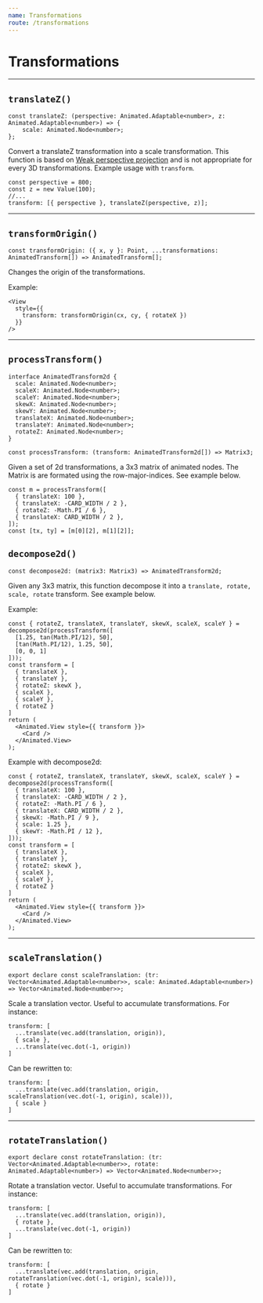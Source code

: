 ```yaml
---
name: Transformations
route: /transformations
---
```


# Transformations

---

## `translateZ()`

```tsx
const translateZ: (perspective: Animated.Adaptable<number>, z: Animated.Adaptable<number>) => {
    scale: Animated.Node<number>;
};
```

Convert a translateZ transformation into a scale transformation.
This function is based on [Weak perspective projection](https://en.wikipedia.org/wiki/3D_projection#Weak_perspective_projection) and is not appropriate for every 3D transformations.
Example usage with `transform`.

```tsx
const perspective = 800;
const z = new Value(100);
//...
transform: [{ perspective }, translateZ(perspective, z)];
```

---

## `transformOrigin()`

```tsx
const transformOrigin: ({ x, y }: Point, ...transformations: AnimatedTransform[]) => AnimatedTransform[];
```

Changes the origin of the transformations.

Example:

```tsx
<View
  style={{
    transform: transformOrigin(cx, cy, { rotateX })
  }}
/>
```

---

## `processTransform()`

```tsx
interface AnimatedTransform2d {
  scale: Animated.Node<number>;
  scaleX: Animated.Node<number>;
  scaleY: Animated.Node<number>;
  skewX: Animated.Node<number>;
  skewY: Animated.Node<number>;
  translateX: Animated.Node<number>;
  translateY: Animated.Node<number>;
  rotateZ: Animated.Node<number>;
}

const processTransform: (transform: AnimatedTransform2d[]) => Matrix3;
```

Given a set of 2d transformations, a 3x3 matrix of animated nodes.
The Matrix is are formated using the row-major-indices.
See example below.

```tsx
const m = processTransform([
  { translateX: 100 },
  { translateX: -CARD_WIDTH / 2 },
  { rotateZ: -Math.PI / 6 },
  { translateX: CARD_WIDTH / 2 },
]);
const [tx, ty] = [m[0][2], m[1][2]];
```

## `decompose2d()`

```tsx
const decompose2d: (matrix3: Matrix3) => AnimatedTransform2d;
```

Given any 3x3 matrix, this function decompose it into a `translate, rotate, scale, rotate` transform.
See example below.

Example:

```tsx
const { rotateZ, translateX, translateY, skewX, scaleX, scaleY } = decompose2d(processTransform([
  [1.25, tan(Math.PI/12), 50],
  [tan(Math.PI/12), 1.25, 50],
  [0, 0, 1]
]));
const transform = [
  { translateX },
  { translateY },
  { rotateZ: skewX },
  { scaleX },
  { scaleY },
  { rotateZ }
]
return (
  <Animated.View style={{ transform }}>
    <Card />
  </Animated.View>
);
```

Example with decompose2d:

```tsx
const { rotateZ, translateX, translateY, skewX, scaleX, scaleY } = decompose2d(processTransform([
  { translateX: 100 },
  { translateX: -CARD_WIDTH / 2 },
  { rotateZ: -Math.PI / 6 },
  { translateX: CARD_WIDTH / 2 },
  { skewX: -Math.PI / 9 },
  { scale: 1.25 },
  { skewY: -Math.PI / 12 },
]));
const transform = [
  { translateX },
  { translateY },
  { rotateZ: skewX },
  { scaleX },
  { scaleY },
  { rotateZ }
]
return (
  <Animated.View style={{ transform }}>
    <Card />
  </Animated.View>
);
```

---

## `scaleTranslation()`

```tsx
export declare const scaleTranslation: (tr: Vector<Animated.Adaptable<number>>, scale: Animated.Adaptable<number>) => Vector<Animated.Node<number>>;
```

Scale a translation vector. Useful to accumulate transformations.
For instance:

```tsx
transform: [
  ...translate(vec.add(translation, origin)),
  { scale },
  ...translate(vec.dot(-1, origin))
]
```

Can be rewritten to:

```tsx
transform: [
  ...translate(vec.add(translation, origin, scaleTranslation(vec.dot(-1, origin), scale))),
  { scale }
]
```

---

## `rotateTranslation()`

```tsx
export declare const rotateTranslation: (tr: Vector<Animated.Adaptable<number>>, rotate: Animated.Adaptable<number>) => Vector<Animated.Node<number>>;
```

Rotate a translation vector. Useful to accumulate transformations.
For instance:

```tsx
transform: [
  ...translate(vec.add(translation, origin)),
  { rotate },
  ...translate(vec.dot(-1, origin))
]
```

Can be rewritten to:

```tsx
transform: [
  ...translate(vec.add(translation, origin, rotateTranslation(vec.dot(-1, origin), scale))),
  { rotate }
]
```
